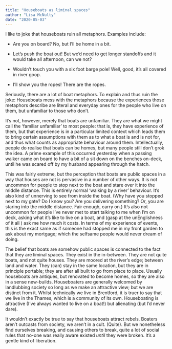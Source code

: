 ```yaml
---
title: "Houseboats as liminal spaces"
author: "Lisa McNulty"
date: "2020-05-03"
---
```




I like to joke that houseboats ruin all metaphors. Examples include:

* Are you on board? No, but I'll be home in a bit.

* Let's push the boat out! But we'd need to get longer standoffs and it would take all afternoon, can we not?

* Wouldn't touch you with a six foot barge pole! Well, good, it's all covered in river goop.

* I'll show you the ropes! There are the ropes.

Seriously, there are a lot of boat metaphors. To explain and thus ruin the joke:  Houseboats mess with the metaphors because the experiences those metaphors describe are literal and everyday ones for the people who live on them, but unfamiliar to those who don’t. 

It’s not, however, merely that boats are unfamiliar. They are what we might call the ‘familiar unfamiliar’ to most people: that is, they have experience of them, but that experience is in a particular limited context which leads them to bring certain assumptions with them as to what a boat is and is not for, and thus what counts as appropriate behaviour around them. Intellectually, people do realise that boats can be homes, but many people still don’t grok the idea. A prime example of this occurred yesterday when a passing walker came on board to have a bit of a sit down on the benches on-deck, until he was scared off by my husband appearing through the hatch. 

This was fairly extreme, but the perception that boats are public spaces in a way that houses are not is pervasive in a number of other ways. It is not uncommon for people to stop next to the boat and stare over it into the middle distance. This is entirely normal ‘walking by a river’ behaviour. It’s also kind of unnerving to see from inside the boat. (Why have you stopped next to my gate? Do I know you? Are you delivering something? Or, you are staring into the middle distance. Fair enough, carry on.) It’s also not uncommon for people I’ve never met to start talking to me when I’m on deck, asking what it’s like to live on a boat, and (gasp at the unEnglishness of it all ) ask me how much it costs. In terms of my experience of events, this is the exact same as if someone had stopped me in my front garden to ask about my mortgage; which the selfsame people would never dream of doing. 

The belief that boats are somehow public spaces is connected to the fact that they are liminal spaces. They exist in the in-between. They are not quite boats, and not quite houses. They are moored at the river’s edge; between land and water. They (can) stay in the same location, but they are in principle portable; they are after all built to go from place to place. Usually houseboats are antiques, but renovated to become homes, so they are also in a sense new-builds. Houseboaters are generally welcomed by landlubbing society so long as we make an attractive view; but we are distinct from it. Whilst technically we live in Brentford, it is truer to say that we live in the Thames, which is a community of its own. Houseboating is attractive (I’ve always wanted to live on a boat!) but alienating (but I’d never dare). 

It wouldn’t exactly be true to say that houseboats attract rebels. Boaters aren’t outcasts from society, we aren’t in a cult. (Quite). But we nonetheless find ourselves breaking, and causing others to break, quite a lot of social rules that no-one was really aware existed *until* they were broken. It’s a gentle kind of liberation. 
